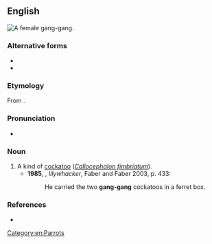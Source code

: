 {{also|gānggāng}}

==English==
[[Image:Gang-gang_female_MJC01.jpg|thumb|right|A female gang-gang.]]
{{wikipedia|Gang-gang Cockatoo}}

===Alternative forms===
* {{l|en|gangan}}
* {{l|en|gang-gang cockatoo}}

===Etymology===
From {{etyl|wrh|en}} {{m|wrh|gaŋ-gaŋ}}.

===Pronunciation===
* {{a|UK}} {{IPA|en|/ˈɡaŋɡaŋ/}}

===Noun===
{{en-noun}}

# A kind of [[cockatoo]] (''[[Callocephalon fimbriatum]]'').
#* '''1985''', {{w|Peter Carey}}, ''Illywhacker'', Faber and Faber 2003, p. 433:
#*: He carried the two '''gang-gang''' cockatoos in a ferret box.

===References===
* {{cite-book|author=Dixon, R. M. W., Bruce Moore, W. S. Ramson, Mandy Thomas|year=2006|title=Australian Aboriginal Words in English: Their Origin and Meaning|edition=2nd ed.|publisher=Oxford University Press|isbn=0-19-554073-5|page=85}}

[[Category:en:Parrots]]